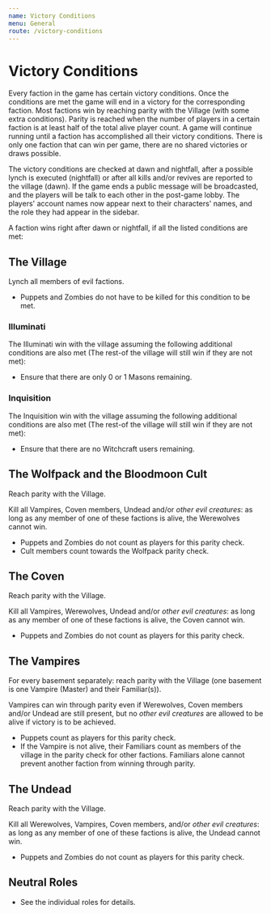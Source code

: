 ```yaml
---
name: Victory Conditions
menu: General
route: /victory-conditions
---
```


# Victory Conditions

Every faction in the game has certain victory conditions. Once the conditions are met the game will end in a victory for the corresponding faction. Most factions win by reaching parity with the Village (with some extra conditions). Parity is reached when the number of players in a certain faction is at least half of the total alive player count. A game will continue running until a faction has accomplished all their victory conditions. There is only one faction that can win per game, there are no shared victories or draws possible.

The victory conditions are checked at dawn and nightfall, after a possible lynch is executed (nightfall) or after all kills and/or revives are reported to the village (dawn). If the game ends a public message will be broadcasted, and the players will be talk to each other in the post-game lobby. The players' account names now appear next to their characters' names, and the role they had appear in the sidebar.

A faction wins right after dawn or nightfall, if all the listed conditions are met:

## The Village

Lynch all members of evil factions.

- Puppets and Zombies do not have to be killed for this condition to be met.

### Illuminati

The Illuminati win with the village assuming the following additional conditions are also met (The rest-of the village will still win if they are not met):

- Ensure that there are only 0 or 1 Masons remaining.

### Inquisition

The Inquisition win with the village assuming the following additional conditions are also met (The rest-of the village will still win if they are not met):

- Ensure that there are no Witchcraft users remaining.

## The Wolfpack and the Bloodmoon Cult

Reach parity with the Village.

Kill all Vampires, Coven members, Undead and/or _other evil creatures_: as long as any member of one of these factions is alive, the Werewolves cannot win.

- Puppets and Zombies do not count as players for this parity check.
- Cult members count towards the Wolfpack parity check.

## The Coven

Reach parity with the Village.

Kill all Vampires, Werewolves, Undead and/or _other evil creatures_: as long as any member of one of these factions is alive, the Coven cannot win.

- Puppets and Zombies do not count as players for this parity check.

## The Vampires

For every basement separately: reach parity with the Village (one basement is one Vampire (Master) and their Familiar(s)).

Vampires can win through parity even if Werewolves, Coven members and/or Undead are still present, but no _other evil creatures_ are allowed to be alive if victory is to be achieved.

- Puppets count as players for this parity check.
- If the Vampire is not alive, their Familiars count as members of the village in the parity check for other factions. Familiars alone cannot prevent another faction from winning through parity.

## The Undead

Reach parity with the Village.

Kill all Werewolves, Vampires, Coven members, and/or _other evil creatures_: as long as any member of one of these factions is alive, the Undead cannot win.

- Puppets and Zombies do not count as players for this parity check.

## Neutral Roles

- See the individual roles for details.
